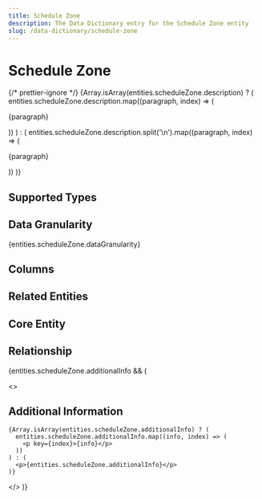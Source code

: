 ```yaml
---
title: Schedule Zone
description: The Data Dictionary entry for the Schedule Zone entity
slug: /data-dictionary/schedule-zone
---
```



# Schedule Zone

{/* prettier-ignore */}
{Array.isArray(entities.scheduleZone.description) ? (
  entities.scheduleZone.description.map((paragraph, index) => (
    <p key={index}>{paragraph}</p>
))
) : (
entities.scheduleZone.description.split('\n').map((paragraph, index) => (

<p key={index}>{paragraph}</p>
)) )}

## Supported Types

<SupportedTypesTable supportedTypes={entities.scheduleZone.supportedTypes} />

## Data Granularity

{entities.scheduleZone.dataGranularity}

## Columns

<ColumnsTable columns={entities.scheduleZone.columns} />

## Related Entities

<RelatedEntitiesList relatedEntities={entities.scheduleZone.relatedEntities} />

## Core Entity

<CoreEntityTable coreEntities={entities.scheduleZone.coreEntity} />

## Relationship

<RelationshipTable
  relationship={entities.scheduleZone.relationship}
  simple={true}
/>

{entities.scheduleZone.additionalInfo && (

  <>
    <h2>Additional Information</h2>

    {Array.isArray(entities.scheduleZone.additionalInfo) ? (
      entities.scheduleZone.additionalInfo.map((info, index) => (
        <p key={index}>{info}</p>
      ))
    ) : (
      <p>{entities.scheduleZone.additionalInfo}</p>
    )}

  </>
)}
